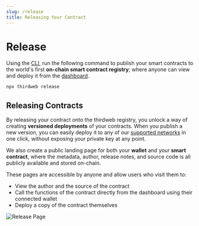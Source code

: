 ```yaml
---
slug: /release
title: Releasing Your Contract
---
```



# Release

Using the [CLI](/cli), run the following command to publish your smart contracts to the world's first **on-chain smart contract registry**;
where anyone can view and deploy it from the [dashboard](https://thirdweb.com/dashboard).

```jsx
npx thirdweb release
```

<div className="row" style={{ marginBottom: 24 }}>
  <div className="col col--12" style={{ marginTop: 8 }}>
    <QuickstartCard
      name="Quickstart: Release & Deploy Your Own Contract"
      link="/getting-started/releasing-custom-contracts"
      image="/assets/icons/education.png"
    />
  </div>
</div>

## Releasing Contracts

By releasing your contract onto the thirdweb registry, you unlock a way of creating **versioned deployments** of your contracts.
When you publish a new version, you can easily deploy it to any of our [supported networks](/guides/which-network-should-you-use)
in one click, without exposing your private key at any point.

We also create a public landing page for both your **wallet** and your **smart contract**, where the metadata, author, release notes, and
source code is all publicly available and stored on-chain.

These pages are accessible by anyone and allow users who visit them to:

- View the author and the source of the contract
- Call the functions of the contract directly from the dashboard using their connected wallet
- Deploy a copy of the contract themselves

![Release Page](./assets/release-page.png)
